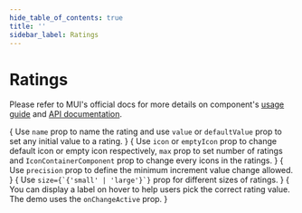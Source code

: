 ```yaml
---
hide_table_of_contents: true
title: ''
sidebar_label: Ratings
---
```




<h1 className='!m-0'>Ratings</h1>

Please refer to MUI's official docs for more details on component's [usage guide](https://mui.com/material-ui/react-rating/) and [API documentation](https://mui.com/material-ui/api/rating/).

<Grid container spacing={6}>
  <Grid item xs={12} md={6}>
    <CardSnippet
      title='Basic Ratings'
      code={SourceCodeRatingsBasic}
    >
      {
        <Typography className='mbe-4'>
          Use <code>name</code> prop to name the rating and use <code>value</code> or <code>defaultValue</code> prop to set any initial value to a rating.
        </Typography>
      }
      <RatingsBasic />
    </CardSnippet>
  </Grid>
  <Grid item xs={12} md={6}>
    <CardSnippet
      title='Customized Ratings'
      code={SourceCodeRatingsCustomized}
    >
      {
        <Typography className='mbe-4'>
          Use <code>icon</code> or <code>emptyIcon</code> prop to change default icon or empty icon respectively, <code>max</code> prop to set number of ratings and <code>IconContainerComponent</code> prop to change every icons in the ratings.
        </Typography>
      }
      <RatingsCustomized />
    </CardSnippet>
  </Grid>
  <Grid item xs={12} md={6}>
    <CardSnippet
      title='Half Ratings'
      code={SourceCodeRatingsHalf}
    >
      {
        <Typography className='mbe-4'>
          Use <code>precision</code> prop to define the minimum increment value change allowed.
        </Typography>
      }
      <RatingsHalf />
    </CardSnippet>
  </Grid>
  <Grid item xs={12} md={6}>
    <CardSnippet
      title='Sizes'
      code={SourceCodeRatingsSizes}
    >
      {
        <Typography className='mbe-4'>
          Use <code>size={`{'small' | 'large'}`}</code> prop for different sizes of ratings.
        </Typography>
      }
      <RatingsSizes />
    </CardSnippet>
  </Grid>
  <Grid item xs={12}>
    <CardSnippet
      title='Hover Feedback'
      code={SourceCodeRatingsHoverFeedback}
    >
      {
        <Typography className='mbe-4'>
          You can display a label on hover to help users pick the correct rating value. The demo uses the <code>onChangeActive</code> prop.
        </Typography>
      }
      <RatingsHoverFeedback />
    </CardSnippet>
  </Grid>
</Grid>